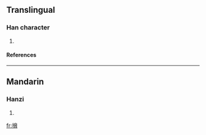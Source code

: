 ==Translingual==
===Han character===
{{Han char|rn=64|rad=手|as=10|sn=13|four=5402<sub>7</sub>|canj=手大尸月 (QKSB)}}
# {{defn|Han|sort=手10}}
====References====
{{Han ref|kx=0447.040|dkj=12483|dj=0797.160|hdz=31938.120|uh=641A|ud=25626|bh=DDB2|bd=56754}}
----
==Mandarin==
===Hanzi===
{{cmn-hanzi|pin=[[xié]] (xie2)|wg=hsieh<sup>2</sup>}}
# {{defn|Mandarin}}

[[fr:搚]]
